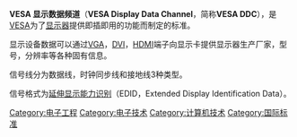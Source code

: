 {{unreferenced|time=2012-01-14T14:57:05+00:00}}{{Expand|time=2013-12-31T08:57:24+00:00}}
{{NoteTA|G1=IT}}
'''VESA 显示数据频道'''（'''VESA Display Data Channel'''，简称'''VESA DDC'''），是[[VESA|VESA]]为了[[显示器|显示器]]提供即插即用的功能而制定的标准。

显示设备数据可以通过[[VGA|VGA]]，[[DVI|DVI]]，[[HDMI|HDMI]]端子向显示卡提供显示器生产厂家，型号，分辨率等各种固有信息。

信号线分为数据线，时钟同步线和接地线3种类型。

信号格式为[[延伸显示能力识别|延伸显示能力识别]]（EDID，Extended Display Identification Data）。

[[Category:电子工程|Category:电子工程]]
[[Category:电子技术|Category:电子技术]]
[[Category:计算机技术|Category:计算机技术]]
[[Category:国际标准|Category:国际标准]]